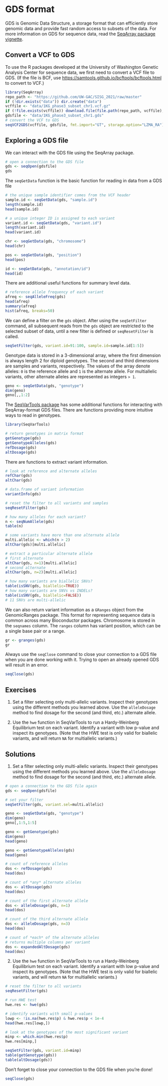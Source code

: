 # GDS format

GDS is Genomic Data Structure, a storage format that can efficiently store genomic data and provide fast random access to subsets of the data. For more information on GDS for sequence data, read the [SeqArray package vignette](https://github.com/zhengxwen/SeqArray/blob/master/vignettes/SeqArrayTutorial.Rmd).

## Convert a VCF to GDS

To use the R packages developed at the University of Washington Genetic Analysis Center for sequence data, we first need to convert a VCF file to GDS. (If the file is BCF, use [https://samtools.github.io/bcftools/bcftools.html](bcftools) to convert to VCF.)

```r
library(SeqArray)
repo_path <- "https://github.com/UW-GAC/SISG_2021/raw/master"
if (!dir.exists("data")) dir.create("data")
vcffile <- "data/1KG_phase3_subset_chr1.vcf.gz"
if (!file.exists(vcffile)) download.file(file.path(repo_path, vcffile), vcffile)
gdsfile <- "data/1KG_phase3_subset_chr1.gds"
# convert the VCF to GDS
seqVCF2GDS(vcffile, gdsfile, fmt.import="GT", storage.option="LZMA_RA")
```

## Exploring a GDS file

We can interact with the GDS file using the SeqArray package.

```r
# open a connection to the GDS file
gds <- seqOpen(gdsfile)
gds
```

The `seqGetData` function is the basic function for reading in data from a GDS file
```r
# the unique sample identifier comes from the VCF header
sample.id <- seqGetData(gds, "sample.id")
length(sample.id)
head(sample.id)

# a unique integer ID is assigned to each variant
variant.id <- seqGetData(gds, "variant.id")
length(variant.id)
head(variant.id)

chr <- seqGetData(gds, "chromosome")
head(chr)

pos <- seqGetData(gds, "position")
head(pos)

id <- seqGetData(gds, "annotation/id")
head(id)
```

There are additional useful functions for summary level data.

```r
# reference allele frequency of each variant
afreq <- seqAlleleFreq(gds)
head(afreq)
summary(afreq)
hist(afreq, breaks=50)
```

We can define a filter on the `gds` object. After using the `seqSetFilter` command, all subsequent reads from the `gds` object are restricted to the selected subset of data, until a new filter is defined or `seqResetFilter` is called.

```r
seqSetFilter(gds, variant.id=91:100, sample.id=sample.id[1:5])
```

Genotype data is stored in a 3-dimensional array, where the first dimension is always length 2 for diploid genotypes. The second and third dimensions are samples and variants, respectively. The values of the array denote alleles: `0` is the reference allele and `1` is the alternate allele. For multiallelic variants, other alternate alleles are represented as integers `> 1`.

```r
geno <- seqGetData(gds, "genotype")
dim(geno)
geno[,,1:2]
```

The [SeqVarTools package](http://bioconductor.org/packages/SeqVarTools) has some additional functions for interacting with SeqArray-format GDS files. There are functions providing more intuitive ways to read in genotypes. 

```r
library(SeqVarTools)

# return genotypes in matrix format
getGenotype(gds)
getGenotypeAlleles(gds)
refDosage(gds)
altDosage(gds)
```

There are functions to extract variant information. 

```r
# look at reference and alternate alleles
refChar(gds)
altChar(gds)

# data.frame of variant information
variantInfo(gds)

# reset the filter to all variants and samples
seqResetFilter(gds)

# how many alleles for each variant?
n <- seqNumAllele(gds)
table(n)

# some variants have more than one alternate allele
multi.allelic <- which(n > 2)
altChar(gds)[multi.allelic]

# extract a particular alternate allele
# first alternate
altChar(gds, n=1)[multi.allelic]
# second alternate
altChar(gds, n=2)[multi.allelic]

# how many variants are biallelic SNVs?
table(isSNV(gds, biallelic=TRUE))
# how many variants are SNVs vs INDELs?
table(isSNV(gds, biallelic=FALSE))
# 11 SNVs are multi-allelic
```

We can also return variant information as a `GRanges` object from the GenomicRanges package. This format for representing sequence data is common across many Bioconductor packages. Chromosome is stored in the `seqnames` column. The `ranges` column has variant position, which can be a single base pair or a range.

```r
gr <- granges(gds)
gr
```

Always use the `seqClose` command to close your connection to a GDS file when you are done working with it. Trying to open an already opened GDS will result in an error. 

```r
seqClose(gds)
```


## Exercises 

1. Set a filter selecting only multi-allelic variants. Inspect their genotypes using the different methods you learned above. Use the `alleleDosage` method to find dosage for the second (and third, etc.) alternate allele.

2. Use the `hwe` function in SeqVarTools to run a Hardy-Weinberg Equilibrium test on each variant. Identify a variant with low p-value and inspect its genotypes. (Note that the HWE test is only valid for biallelic variants, and will return `NA` for multiallelic variants.)


## Solutions

1. Set a filter selecting only multi-allelic variants. Inspect their genotypes using the different methods you learned above. Use the `alleleDosage` method to find dosage for the second (and third, etc.) alternate allele.

```r
# open a connection to the GDS file again
gds <- seqOpen(gdsfile)

# set your filter
seqSetFilter(gds, variant.sel=multi.allelic)

geno <- seqGetData(gds, "genotype")
dim(geno)
geno[,1:5,1:5]

geno <- getGenotype(gds)
dim(geno)
head(geno)

geno <- getGenotypeAlleles(gds)
head(geno)

# count of reference alleles
dos <- refDosage(gds)
head(dos)

# count of *any* alternate alleles
dos <- altDosage(gds)
head(dos)

# count of the first alternate allele 
dos <- alleleDosage(gds, n=1)
head(dos)

# count of the third alternate allele
dos <- alleleDosage(gds, n=3)
head(dos)

# count of *each* of the alternate alleles
# returns multiple columns per variant
dos <- expandedAltDosage(gds)
head(dos)
```

2. Use the `hwe` function in SeqVarTools to run a Hardy-Weinberg Equilibrium test on each variant. Identify a variant with low p-value and inspect its genotypes. (Note that the HWE test is only valid for biallelic variants, and will return `NA` for multiallelic variants.)

```r
# reset the filter to all variants
seqResetFilter(gds)

# run HWE test
hwe.res <- hwe(gds)

# identify variants with small p-values
lowp <- !is.na(hwe.res$p) & hwe.res$p < 1e-4
head(hwe.res[lowp,])

# look at the genotypes of the most significant variant
minp <- which.min(hwe.res$p)
hwe.res[minp,]

seqSetFilter(gds, variant.id=minp)
table(getGenotype(gds))
table(altDosage(gds))
```

Don't forget to close your connection to the GDS file when you're done!

```r
seqClose(gds)
```
